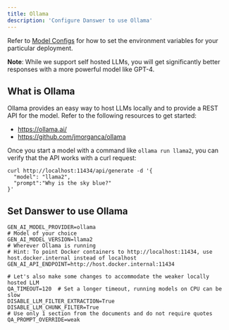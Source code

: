 ```yaml
---
title: Ollama
description: 'Configure Danswer to use Ollama'
---
```


Refer to [Model Configs](https://docs.danswer.dev/gen_ai_configs/overview#model-configs) for how to set the
environment variables for your particular deployment.

**Note**: While we support self hosted LLMs, you will get significantly better responses with a more powerful
model like GPT-4.

## What is Ollama
Ollama provides an easy way to host LLMs locally and to provide a REST API for the model.
Refer to the following resources to get started:
- https://ollama.ai/
- https://github.com/jmorganca/ollama

Once you start a model with a command like `ollama run llama2`, you can verify that the API works with a curl request:
```
curl http://localhost:11434/api/generate -d '{
  "model": "llama2",
  "prompt":"Why is the sky blue?"
}'
```

## Set Danswer to use Ollama
```
GEN_AI_MODEL_PROVIDER=ollama
# Model of your choice
GEN_AI_MODEL_VERSION=llama2
# Wherever Ollama is running
# Hint: To point Docker containers to http://localhost:11434, use host.docker.internal instead of localhost
GEN_AI_API_ENDPOINT=http://host.docker.internal:11434

# Let's also make some changes to accommodate the weaker locally hosted LLM
QA_TIMEOUT=120  # Set a longer timeout, running models on CPU can be slow
DISABLE_LLM_FILTER_EXTRACTION=True
DISABLE_LLM_CHUNK_FILTER=True
# Use only 1 section from the documents and do not require quotes
QA_PROMPT_OVERRIDE=weak
```
